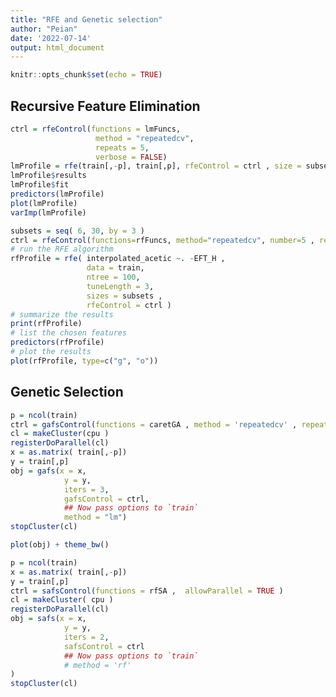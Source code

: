 ```yaml
---
title: "RFE and Genetic selection"
author: "Peian"
date: '2022-07-14'
output: html_document
---
```


```r
knitr::opts_chunk$set(echo = TRUE)
```


## Recursive Feature Elimination
```r
ctrl = rfeControl(functions = lmFuncs,
                   method = "repeatedcv",
                   repeats = 5,
                   verbose = FALSE)
lmProfile = rfe(train[,-p], train[,p], rfeControl = ctrl , size = subsets)
lmProfile$results
lmProfile$fit
predictors(lmProfile)
plot(lmProfile)
varImp(lmProfile)
```

```r
subsets = seq( 6, 30, by = 3 )
ctrl = rfeControl(functions=rfFuncs, method="repeatedcv", number=5 , repeats = 2)
# run the RFE algorithm
rfProfile = rfe( interpolated_acetic ~. -EFT_H , 
                 data = train,
                 ntree = 100,
                 tuneLength = 3,
                 sizes = subsets , 
                 rfeControl = ctrl )
# summarize the results
print(rfProfile)
# list the chosen features
predictors(rfProfile)
# plot the results
plot(rfProfile, type=c("g", "o"))
```
## Genetic Selection
```r
p = ncol(train)
ctrl = gafsControl(functions = caretGA , method = 'repeatedcv' , repeats = 2 , allowParallel = TRUE)
cl = makeCluster(cpu )
registerDoParallel(cl)
x = as.matrix( train[,-p])
y = train[,p]
obj = gafs(x = x, 
            y = y,
            iters = 3,
            gafsControl = ctrl,
            ## Now pass options to `train`
            method = "lm")
stopCluster(cl)
```


```r
plot(obj) + theme_bw()
```


```r
p = ncol(train)
x = as.matrix( train[,-p])
y = train[,p]
ctrl = safsControl(functions = rfSA ,  allowParallel = TRUE )
cl = makeCluster( cpu )
registerDoParallel(cl)
obj = safs(x = x, 
            y = y,
            iters = 2,
            safsControl = ctrl
            ## Now pass options to `train`
            # method = 'rf'
)
stopCluster(cl)
```

